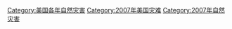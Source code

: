 [[Category:美国各年自然灾害|Category:美国各年自然灾害]]
[[Category:2007年美国灾难|Category:2007年美国灾难]]
[[Category:2007年自然灾害|Category:2007年自然灾害]]